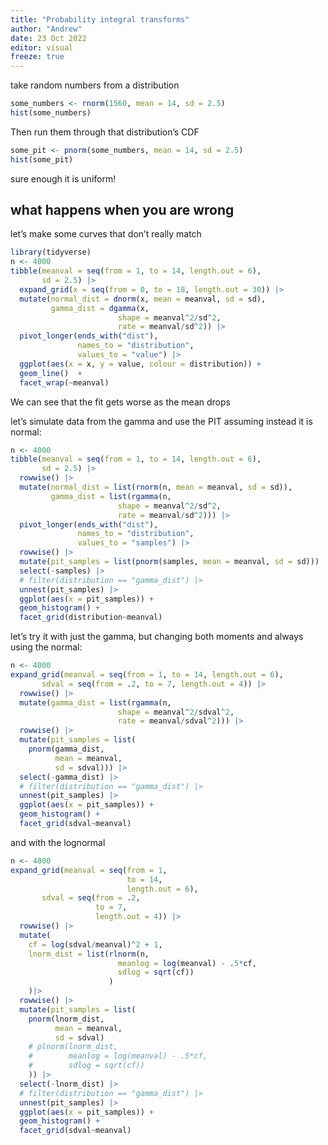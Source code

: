 ```yaml
---
title: "Probability integral transforms"
author: "Andrew"
date: 23 Oct 2022
editor: visual
freeze: true
---
```


take random numbers from a distribution

```r
some_numbers <- rnorm(1560, mean = 14, sd = 2.5)
hist(some_numbers)
```

Then run them through that distribution's CDF

```r
some_pit <- pnorm(some_numbers, mean = 14, sd = 2.5)
hist(some_pit)
```

sure enough it is uniform!

## what happens when you are wrong

let's make some curves that don't really match

```r
library(tidyverse)
n <- 4000
tibble(meanval = seq(from = 1, to = 14, length.out = 6),
       sd = 2.5) |> 
  expand_grid(x = seq(from = 0, to = 18, length.out = 30)) |>
  mutate(normal_dist = dnorm(x, mean = meanval, sd = sd),
         gamma_dist = dgamma(x, 
                        shape = meanval^2/sd^2,
                        rate = meanval/sd^2)) |> 
  pivot_longer(ends_with("dist"), 
               names_to = "distribution",
               values_to = "value") |> 
  ggplot(aes(x = x, y = value, colour = distribution)) + 
  geom_line()  +
  facet_wrap(~meanval)

```

We can see that the fit gets worse as the mean drops

let's simulate data from the gamma and use the PIT assuming instead it is normal:

```r
n <- 4000
tibble(meanval = seq(from = 1, to = 14, length.out = 6),
       sd = 2.5) |> 
  rowwise() |>
  mutate(normal_dist = list(rnorm(n, mean = meanval, sd = sd)),
         gamma_dist = list(rgamma(n, 
                        shape = meanval^2/sd^2,
                        rate = meanval/sd^2))) |> 
  pivot_longer(ends_with("dist"), 
               names_to = "distribution",
               values_to = "samples") |> 
  rowwise() |> 
  mutate(pit_samples = list(pnorm(samples, mean = meanval, sd = sd))) |> 
  select(-samples) |> 
  # filter(distribution == "gamma_dist") |> 
  unnest(pit_samples) |> 
  ggplot(aes(x = pit_samples)) + 
  geom_histogram() + 
  facet_grid(distribution~meanval)
```

let's try it with just the gamma, but changing both moments and always using the normal:

```r
n <- 4000
expand_grid(meanval = seq(from = 1, to = 14, length.out = 6),
       sdval = seq(from = .2, to = 7, length.out = 4)) |> 
  rowwise() |>
  mutate(gamma_dist = list(rgamma(n, 
                        shape = meanval^2/sdval^2,
                        rate = meanval/sdval^2))) |> 
  rowwise() |> 
  mutate(pit_samples = list(
    pnorm(gamma_dist,
          mean = meanval,
          sd = sdval))) |> 
  select(-gamma_dist) |> 
  # filter(distribution == "gamma_dist") |> 
  unnest(pit_samples) |> 
  ggplot(aes(x = pit_samples)) + 
  geom_histogram() + 
  facet_grid(sdval~meanval)
```

and with the lognormal

```r
n <- 4000
expand_grid(meanval = seq(from = 1, 
                          to = 14, 
                          length.out = 6),
       sdval = seq(from = .2, 
                   to = 7, 
                   length.out = 4)) |> 
  rowwise() |>
  mutate(
    cf = log(sdval/meanval)^2 + 1,
    lnorm_dist = list(rlnorm(n, 
                        meanlog = log(meanval) - .5*cf, 
                        sdlog = sqrt(cf))
                      )
    )|> 
  rowwise() |> 
  mutate(pit_samples = list(
    pnorm(lnorm_dist,
          mean = meanval,
          sd = sdval)
    # plnorm(lnorm_dist, 
    #        meanlog = log(meanval) - .5*cf, 
    #        sdlog = sqrt(cf))
    )) |> 
  select(-lnorm_dist) |> 
  # filter(distribution == "gamma_dist") |> 
  unnest(pit_samples) |> 
  ggplot(aes(x = pit_samples)) + 
  geom_histogram() + 
  facet_grid(sdval~meanval)
```

